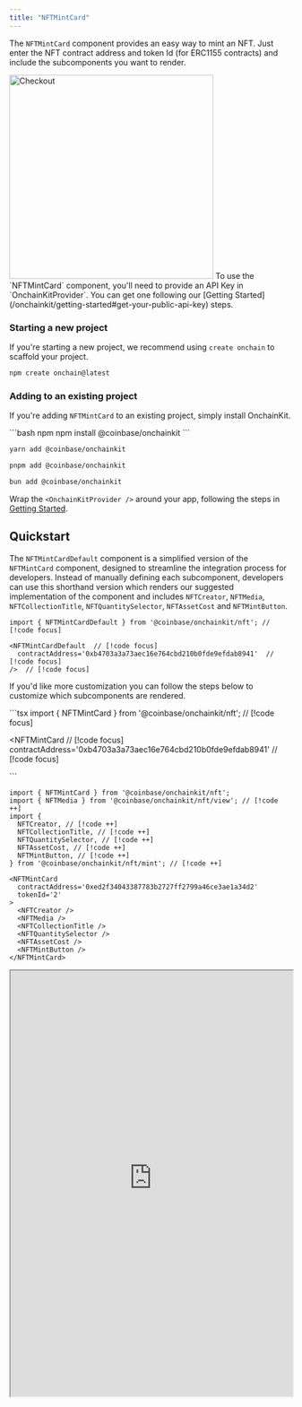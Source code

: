 ```yaml
---
title: "NFTMintCard"
---
```


The `NFTMintCard` component provides an easy way to mint an NFT. Just enter the NFT contract address and token Id (for ERC1155 contracts) and include the subcomponents you want to render.

<Frame>
<img alt="Checkout"
  src="/images/onchainkit/NFTMintCard.gif"
  height="364"
/>
</Frame>

<Note>
To use the `NFTMintCard` component, you'll need to provide an API Key in `OnchainKitProvider`. You can get one following our [Getting Started](/onchainkit/getting-started#get-your-public-api-key) steps.
</Note>

### Starting a new project

If you're starting a new project, we recommend using `create onchain` to scaffold your project.

```bash
npm create onchain@latest
```

### Adding to an existing project

If you're adding `NFTMintCard` to an existing project, simply install OnchainKit.

<CodeGroup>
```bash npm
npm install @coinbase/onchainkit
```

```bash yarn
yarn add @coinbase/onchainkit
```

```bash pnpm
pnpm add @coinbase/onchainkit
```

```bash bun
bun add @coinbase/onchainkit
```

</CodeGroup>

Wrap the `<OnchainKitProvider />` around your app, following the steps in [Getting Started](/onchainkit/getting-started#add-providers).

## Quickstart

The `NFTMintCardDefault` component is a simplified version of the `NFTMintCard` component, designed to streamline the integration process for developers. Instead of manually defining each subcomponent, developers can use this shorthand version which renders our suggested implementation of the component and includes `NFTCreator`, `NFTMedia`, `NFTCollectionTitle`, `NFTQuantitySelector`, `NFTAssetCost` and `NFTMintButton`.

```tsx
import { NFTMintCardDefault } from '@coinbase/onchainkit/nft'; // [!code focus]

<NFTMintCardDefault  // [!code focus]
  contractAddress='0xb4703a3a73aec16e764cbd210b0fde9efdab8941'  // [!code focus]
/>  // [!code focus]
```

If you'd like more customization you can follow the steps below to customize which subcomponents are rendered.

<Steps>
  <Step title="Add the NFTMintCard">
  ```tsx
  import { NFTMintCard } from '@coinbase/onchainkit/nft'; // [!code focus]

  <NFTMintCard  // [!code focus]
    contractAddress='0xb4703a3a73aec16e764cbd210b0fde9efdab8941'  // [!code focus]
  >
  </NFTMintCard>
  ```
  </Step>
  <Step title="Add the NFTMintCard components">

```tsx
import { NFTMintCard } from '@coinbase/onchainkit/nft';
import { NFTMedia } from '@coinbase/onchainkit/nft/view'; // [!code ++]
import {
  NFTCreator, // [!code ++]
  NFTCollectionTitle, // [!code ++]
  NFTQuantitySelector, // [!code ++]
  NFTAssetCost, // [!code ++]
  NFTMintButton, // [!code ++]
} from '@coinbase/onchainkit/nft/mint'; // [!code ++]

<NFTMintCard
  contractAddress='0xed2f34043387783b2727ff2799a46ce3ae1a34d2'
  tokenId='2'
>
  <NFTCreator />
  <NFTMedia />
  <NFTCollectionTitle />
  <NFTQuantitySelector />
  <NFTAssetCost />
  <NFTMintButton />
</NFTMintCard>
```

  <iframe
    src="https://684b5e62b1ff46bc5bf83966-aijszlfakk.chromatic.com/iframe.html?args=&id=onchainkit-nft-mintcard--card-main&viewMode=story&dark=true&hero=true"
    width="100%"
    height="760px"
  />
  {/* <MintCardMain /> */}
  </Step>
</Steps>

That's it! You've now created an NFT mint card.

## Not sure what to mint?

You can create your own NFT to mint at [Coinbase Wallets create a Mint flow](https://wallet.coinbase.com/home/create). Just follow the instructions to create your NFT and then copy the contract address out of the url into an NFTMintCard.

## Customization

### Add the NFTMintCard components in any order

If you prefer to have the collection title above the media, you can easily change the order of the subcomponents and they will render in the new order.

```tsx
import { NFTMintCard } from '@coinbase/onchainkit/nft';
import { NFTMedia } from '@coinbase/onchainkit/nft/view';
import { NFTCollectionTitle } from '@coinbase/onchainkit/nft/mint';
// ---cut-before---
<NFTMintCard
  contractAddress='0xb4703a3a73aec16e764cbd210b0fde9efdab8941'
>
  <NFTCollectionTitle />
  <NFTMedia />
  <NFTCollectionTitle />
</NFTMintCard>
// ---cut-after---
```

<iframe
  src="https://684b5e62b1ff46bc5bf83966-aijszlfakk.chromatic.com/iframe.html?args=&id=onchainkit-nft-mintcard--card-title-above&viewMode=story&dark=true&hero=true"
  width="100%"
  height="580px"
/>
{/* <MintCardTitleAbove /> */}

### Customize the `<NFTMedia />` aspect ratio

By default, we display all media scaled to fit the card. If you would prefer to show the media at its original aspect ratio you can set `square={false}` on the `<NFTMedia />` component.

```tsx
import { NFTMintCard } from '@coinbase/onchainkit/nft';
import {
  NFTMedia,
} from '@coinbase/onchainkit/nft/view';
// ---cut-before---
<NFTMintCard
  contractAddress='0x877f0f3fef81c28a8c40fe060b17d254003377ad'
>
  <NFTMedia square={false} />
</NFTMintCard>
// ---cut-after---
```

<Tabs>
  <Tab title="Scaled to fit (default) ">
    <iframe
      src="https://684b5e62b1ff46bc5bf83966-aijszlfakk.chromatic.com/iframe.html?args=&id=onchainkit-nft-mintcard--card-scaled&viewMode=story&dark=true&hero=true"
      width="100%"
      height="580px"
    />
  </Tab>
  <Tab title="Original Aspect Ratio">
    <iframe
      src="https://684b5e62b1ff46bc5bf83966-aijszlfakk.chromatic.com/iframe.html?args=&id=onchainkit-nft-mintcard--card-not-scaled&viewMode=story&dark=true&hero=true"
      width="100%"
      height="580px"
    />
  </Tab>
</Tabs>
{/* | Scaled to fit (default)         | Original Aspect Ratio            |
| ------------------------------- | -------------------------------- |
| <MintCardScaled square={true}/> | <MintCardScaled square={false}/> | */}

### Override styles

We recommend style customization by setting a custom [OnchainKit theme](/onchainkit/guides/themes#custom-theme). You can also override individual component styles using `className`.

```tsx
import { NFTMintCard } from '@coinbase/onchainkit/nft';
import {
  NFTMedia,
} from '@coinbase/onchainkit/nft/view';
import { NFTCollectionTitle } from '@coinbase/onchainkit/nft/mint';
export default function NFTComponent() {
  return (
// ---cut-before---
<NFTMintCard
  contractAddress='0xb4703a3a73aec16e764cbd210b0fde9efdab8941'
>
  <NFTMedia/>
  <NFTCollectionTitle className='text-[#EA580C]'/>
</NFTMintCard>
// ---cut-after---
);
}
```

<iframe
  src="https://684b5e62b1ff46bc5bf83966-aijszlfakk.chromatic.com/iframe.html?args=&id=onchainkit-nft-mintcard--card-override-styles&viewMode=story&dark=true&hero=true"
  width="100%"
  height="580px"
/>
{/* <MintCardOverrideStyles/> */}

## Compatibility

The mint component uses a custom buildMintTransaction implementation which supports Coinbase mints as well as [`these supported platforms on reservoir`](https://docs.reservoir.tools/docs/minting#platform-support). If your contract is not supported, please follow the [`bring your own data instructions`](#bring-your-own-data) below.

## Advanced Usage

### Bring your own data

The default `NFTMintCard` implementation uses Coinbase Developer Platform to provide the data and requires an API key. You can use the `useNFTData` prop to pass in a hook which fetches the NFT data from a source of your choice. As long as this hook returns an object with the same shape as the [`NFTData`](/onchainkit/mint/types#nftdata) type, the NFTMintCard will render.

You can also use a custom `buildMintTransaction` function to create your own Mint transaction.

```tsx
import { NFTMintCard } from '@coinbase/onchainkit/nft';
import { NFTMedia } from '@coinbase/onchainkit/nft/view';
import { NFTCollectionTitle, NFTMintButton } from '@coinbase/onchainkit/nft/mint';
// ---cut-before---

function useNFTData() {  // [!code focus]
  return {  // [!code focus]
    title: 'My NFT',  // [!code focus]
    imageUrl: 'https://example.com/image.png',  // [!code focus]
  }  // [!code focus]
}  // [!code focus]

async function buildMintTransaction() {  // [!code focus]
  const response = await fetch('https://api.minttransaction.com');  // [!code focus]
  return await response.json();  // [!code focus]
}  // [!code focus]

export default function NFTComponent() {
  return (
    <NFTMintCard
      contractAddress='0xb4703a3a73aec16e764cbd210b0fde9efdab8941'
      useNFTData={useNFTData}  // [!code focus]
      buildMintTransaction={buildMintTransaction}  // [!code focus]
    >
      <NFTMedia/>
      <NFTCollectionTitle />
      <NFTMintButton disabled={true}/>
    </NFTMintCard>
  );
}
```

### Listening to the component lifecycle

You can use our NFT [`LifecycleStatus`](/onchainkit/mint/types#lifecyclestatus) and the `onStatus` prop to listen to transaction states.

NFTMintCard has 6 lifecycle states:

- `init` - The component is initialized
- `error` - The component has encountered an error
- `mediaLoading` - The media is loading
- `mediaLoaded` - The media has been loaded
- `transactionPending` - The mint transaction is pending
- `transactionLegacyExecuted` - The mint transaction has been executed
- `success` - The mint transaction has been successful

```tsx
import { NFTMintCard } from '@coinbase/onchainkit/nft';
import { NFTMedia } from '@coinbase/onchainkit/nft/view';
// ---cut-before---
import type { LifecycleStatus } from '@coinbase/onchainkit/nft'; // [!code focus]

const statusHandler = (status: LifecycleStatus) => { // [!code focus]
  const { statusName, statusData } = status; // [!code focus]
  switch (statusName) { // [!code focus]
    case 'success': // [!code focus]
      // handle success
    case 'error': // [!code focus]
      // handle error
    default: // [!code focus]
      // handle 'init' state
  } // [!code focus]
} // [!code focus]

<NFTMintCard  // [!code focus]
  onStatus={statusHandler}  // [!code focus]
  contractAddress='0xb4703a3a73aec16e764cbd210b0fde9efdab8941'
>
  <NFTMedia />
</NFTMintCard>
// ---cut-after---
```

## Example use cases

- **Create a gallery of your mintable NFTs:** Create a gallery of NFTs you created for users to mint
- **Minted in game avatar:** Allow your users to mint and then view a minted avatar

## Components

The `NFTMintCard` component can be customized with the following components:

- `<NFTCreator />` - The creator of the NFT.
- `<NFTMedia square={boolean}/>` - The media for the NFT, this includes support for images, videos and audio NFTs.
- `<NFTCollectionTitle />` - The title of the NFT collection.
- `<NFTQuantitySelector />` - The quantity selector for the NFT.
- `<NFTAssetCost />` - The cost of the NFT in native currency and USD.
- `<NFTMintButton />` - The mint button for the NFT.

## Props

[`NFTMintCardProps`](#nftmintcardprops)

```ts
type NFTMintCardProps = {
  children?: ReactNode;
  /** Optional className override for top div element. */
  className?: string;
  /** Contract address of the NFT */
  contractAddress: Hex;
  /** Token ID of the NFT only required for ERC1155 */
  tokenId?: string;
  /** Optional boolean to determine if the mint is sponsored by paymaster */
  isSponsored?: boolean;
  /** Optional hook to override the default useNFTData hook */
  useNFTData?: UseNFTData;
  /** Optional function to override the default function that builds the mint transaction */
  buildMintTransaction?: BuildMintTransaction;
  /** An optional callback function that handles errors within the provider. */
  onError?: (error: NFTError) => void;
  /** An optional callback function that exposes the component lifecycle state */
  onStatus?: (lifecycleStatus: LifecycleStatus) => void;
  /** mint will pass transactionReceipt */
  onSuccess?: (transactionReceipt?: TransactionReceipt) => void;
};
```
